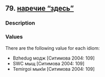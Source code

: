 ## 79. <a href =  'https://agricolamz.github.io/The_Circassian_Isoglosses_Database/79.html'>наречие "здесь"</a>
### Description



### Values
There are the following value for each idiom:

* Bzhedug  модж [Ситимова 2004: 109] 
* SWC  мыщ [Ситимова 2004: 109] 
* Temirgoi  мыкIи [Ситимова 2004: 109] 

